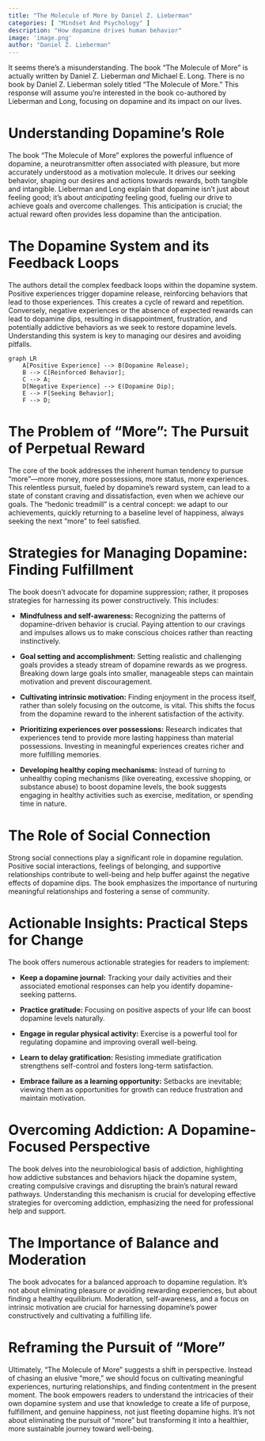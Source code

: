 ```yaml
---
title: "The Molecule of More by Daniel Z. Lieberman"
categories: [ "Mindset And Psychology" ]
description: "How dopamine drives human behavior"
image: 'image.png'
author: "Daniel Z. Lieberman"
---
```

It seems there's a misunderstanding.  The book "The Molecule of More" is actually written by Daniel Z. Lieberman *and* Michael E. Long.  There is no book by Daniel Z. Lieberman solely titled "The Molecule of More."  This response will assume you're interested in the book co-authored by Lieberman and Long, focusing on dopamine and its impact on our lives.

# Understanding Dopamine's Role

The book "The Molecule of More" explores the powerful influence of dopamine, a neurotransmitter often associated with pleasure, but more accurately understood as a motivation molecule. It drives our seeking behavior, shaping our desires and actions towards rewards, both tangible and intangible.  Lieberman and Long explain that dopamine isn't just about feeling good; it's about *anticipating* feeling good, fueling our drive to achieve goals and overcome challenges.  This anticipation is crucial; the actual reward often provides less dopamine than the anticipation.

# The Dopamine System and its Feedback Loops

The authors detail the complex feedback loops within the dopamine system.  Positive experiences trigger dopamine release, reinforcing behaviors that lead to those experiences. This creates a cycle of reward and repetition.  Conversely,  negative experiences or the absence of expected rewards can lead to dopamine dips, resulting in disappointment, frustration, and potentially addictive behaviors as we seek to restore dopamine levels.  Understanding this system is key to managing our desires and avoiding pitfalls.

```mermaid
graph LR
    A[Positive Experience] --> B(Dopamine Release);
    B --> C[Reinforced Behavior];
    C --> A;
    D[Negative Experience] --> E(Dopamine Dip);
    E --> F[Seeking Behavior];
    F --> D;
```

# The Problem of "More": The Pursuit of Perpetual Reward

The core of the book addresses the inherent human tendency to pursue "more"—more money, more possessions, more status, more experiences. This relentless pursuit, fueled by dopamine's reward system, can lead to a state of constant craving and dissatisfaction, even when we achieve our goals.  The "hedonic treadmill" is a central concept:  we adapt to our achievements, quickly returning to a baseline level of happiness, always seeking the next "more" to feel satisfied.

# Strategies for Managing Dopamine:  Finding Fulfillment

The book doesn't advocate for dopamine suppression; rather, it proposes strategies for harnessing its power constructively.  This includes:

* **Mindfulness and self-awareness:**  Recognizing the patterns of dopamine-driven behavior is crucial.  Paying attention to our cravings and impulses allows us to make conscious choices rather than reacting instinctively.

* **Goal setting and accomplishment:**  Setting realistic and challenging goals provides a steady stream of dopamine rewards as we progress.  Breaking down large goals into smaller, manageable steps can maintain motivation and prevent discouragement.

* **Cultivating intrinsic motivation:**  Finding enjoyment in the process itself, rather than solely focusing on the outcome, is vital.  This shifts the focus from the dopamine reward to the inherent satisfaction of the activity.

* **Prioritizing experiences over possessions:**  Research indicates that experiences tend to provide more lasting happiness than material possessions.  Investing in meaningful experiences creates richer and more fulfilling memories.

* **Developing healthy coping mechanisms:**  Instead of turning to unhealthy coping mechanisms (like overeating, excessive shopping, or substance abuse) to boost dopamine levels, the book suggests engaging in healthy activities such as exercise, meditation, or spending time in nature.


# The Role of Social Connection

Strong social connections play a significant role in dopamine regulation. Positive social interactions, feelings of belonging, and supportive relationships contribute to well-being and help buffer against the negative effects of dopamine dips.  The book emphasizes the importance of nurturing meaningful relationships and fostering a sense of community.

# Actionable Insights: Practical Steps for Change

The book offers numerous actionable strategies for readers to implement:

* **Keep a dopamine journal:**  Tracking your daily activities and their associated emotional responses can help you identify dopamine-seeking patterns.

* **Practice gratitude:**  Focusing on positive aspects of your life can boost dopamine levels naturally.

* **Engage in regular physical activity:**  Exercise is a powerful tool for regulating dopamine and improving overall well-being.

* **Learn to delay gratification:**  Resisting immediate gratification strengthens self-control and fosters long-term satisfaction.

* **Embrace failure as a learning opportunity:**  Setbacks are inevitable; viewing them as opportunities for growth can reduce frustration and maintain motivation.


# Overcoming Addiction:  A Dopamine-Focused Perspective

The book delves into the neurobiological basis of addiction, highlighting how addictive substances and behaviors hijack the dopamine system, creating compulsive cravings and disrupting the brain's natural reward pathways.  Understanding this mechanism is crucial for developing effective strategies for overcoming addiction, emphasizing the need for professional help and support.


# The Importance of Balance and Moderation

The book advocates for a balanced approach to dopamine regulation.  It's not about eliminating pleasure or avoiding rewarding experiences, but about finding a healthy equilibrium.  Moderation, self-awareness, and a focus on intrinsic motivation are crucial for harnessing dopamine's power constructively and cultivating a fulfilling life.


#  Reframing the Pursuit of "More"

Ultimately, "The Molecule of More" suggests a shift in perspective. Instead of chasing an elusive "more," we should focus on cultivating meaningful experiences, nurturing relationships, and finding contentment in the present moment.  The book empowers readers to understand the intricacies of their own dopamine system and use that knowledge to create a life of purpose, fulfillment, and genuine happiness, not just fleeting dopamine highs.  It's not about eliminating the pursuit of "more" but transforming it into a healthier, more sustainable journey toward well-being.

